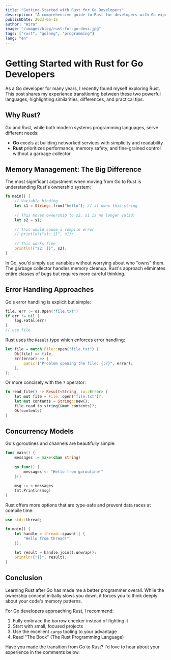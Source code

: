 ```yaml
---
title: "Getting Started with Rust for Go Developers"
description: "A comprehensive guide to Rust for developers with Go experience"
publishDate: 2023-06-15
author: "Wira"
image: "/images/blog/rust-for-go-devs.jpg"
tags: ["rust", "golang", "programming"]
lang: "en"
---
```


# Getting Started with Rust for Go Developers

As a Go developer for many years, I recently found myself exploring Rust. This post shares my experience transitioning between these two powerful languages, highlighting similarities, differences, and practical tips.

## Why Rust?

Go and Rust, while both modern systems programming languages, serve different needs:

- **Go** excels at building networked services with simplicity and readability
- **Rust** prioritizes performance, memory safety, and fine-grained control without a garbage collector

## Memory Management: The Big Difference

The most significant adjustment when moving from Go to Rust is understanding Rust's ownership system:

```rust
fn main() {
    // Variable binding
    let s1 = String::from("hello"); // s1 owns this string
    
    // This moves ownership to s2, s1 is no longer valid!
    let s2 = s1;
    
    // This would cause a compile error
    // println!("s1: {}", s1);
    
    // This works fine
    println!("s2: {}", s2);
}
```

In Go, you'd simply use variables without worrying about who "owns" them. The garbage collector handles memory cleanup. Rust's approach eliminates entire classes of bugs but requires more careful thinking.

## Error Handling Approaches

Go's error handling is explicit but simple:

```go
file, err := os.Open("file.txt")
if err != nil {
    log.Fatal(err)
}
// use file
```

Rust uses the `Result` type which enforces error handling:

```rust
let file = match File::open("file.txt") {
    Ok(file) => file,
    Err(error) => {
        panic!("Problem opening the file: {:?}", error);
    },
};
```

Or more concisely with the `?` operator:

```rust
fn read_file() -> Result<String, io::Error> {
    let mut file = File::open("file.txt")?;
    let mut contents = String::new();
    file.read_to_string(&mut contents)?;
    Ok(contents)
}
```

## Concurrency Models

Go's goroutines and channels are beautifully simple:

```go
func main() {
    messages := make(chan string)
    
    go func() {
        messages <- "Hello from goroutine!"
    }()
    
    msg := <-messages
    fmt.Println(msg)
}
```

Rust offers more options that are type-safe and prevent data races at compile time:

```rust
use std::thread;

fn main() {
    let handle = thread::spawn(|| {
        "Hello from thread!"
    });
    
    let result = handle.join().unwrap();
    println!("{}", result);
}
```

## Conclusion

Learning Rust after Go has made me a better programmer overall. While the ownership concept initially slows you down, it forces you to think deeply about your code's memory patterns. 

For Go developers approaching Rust, I recommend:

1. Fully embrace the borrow checker instead of fighting it
2. Start with small, focused projects
3. Use the excellent `cargo` tooling to your advantage
4. Read "The Book" (The Rust Programming Language)

Have you made the transition from Go to Rust? I'd love to hear about your experience in the comments below. 